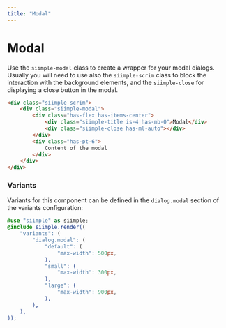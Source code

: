 ```yaml
---
title: "Modal"
--- 
```


# Modal

Use the `siimple-modal` class to create a wrapper for your modal dialogs. Usually you will need to use also the `siimple-scrim` class to block the interaction with the background elements, and the `siimple-close` for displaying a close button in the modal.

<ModalExample />

```html
<div class="siimple-scrim">
    <div class="siimple-modal">
        <div class="has-flex has-items-center">
            <div class="siimple-title is-4 has-mb-0">Modal</div>
            <div class="siimple-close has-ml-auto"></div>
        </div>
        <div class="has-pt-6">
            Content of the modal
        </div>
    </div>
</div>
```


### Variants

Variants for this component can be defined in the `dialog.modal` section of the variants configuration:

```scss
@use "siimple" as siimple;
@include siimple.render((
    "variants": (
        "dialog.modal": (
            "default": (
                "max-width": 500px,
            ),
            "small": (
                "max-width": 300px,
            ),
            "large": (
                "max-width": 900px,
            ),
        ),
    ),
));
```
